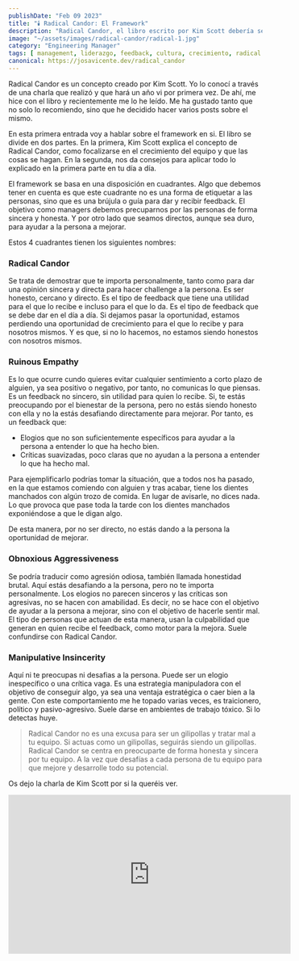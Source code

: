 ```yaml
---
publishDate: "Feb 09 2023"
title: "🕯️ Radical Candor: El Framework"
description: "Radical Candor, el libro escrito por Kim Scott debería ser lectura obligatoria para cualquiera que decida ser manager. En este primer post, explico en que consiste el framework."
image: "~/assets/images/radical-candor/radical-1.jpg"
category: "Engineering Manager"
tags: [ management, liderazgo, feedback, cultura, crecimiento, radical candor, libro ]
canonical: https://josavicente.dev/radical_candor
---
```


Radical Candor es un concepto creado por Kim Scott. Yo lo conocí a través de una charla que realizó y que hará un año vi por primera vez. De ahí, me hice con el libro y recientemente me lo he leído. Me ha gustado tanto que no solo lo recomiendo, sino que he decidido hacer varios posts sobre el mismo.

En esta primera entrada voy a hablar sobre el framework en si. El libro se divide en dos partes. En la primera, Kim Scott explica el concepto de Radical Candor, como focalizarse en el crecimiento del equipo y que las cosas se hagan.  En la segunda, nos da consejos para aplicar todo lo explicado en la primera parte en tu día a día.

El framework se basa en una disposición en cuadrantes. Algo que debemos tener en cuenta es que este cuadrante no es una forma de etiquetar a las personas, sino que es una brújula o guía para dar y recibir feedback. El objetivo como managers debemos precuparnos por las personas de forma sincera y honesta. Y por otro lado que seamos directos, aunque sea duro, para ayudar a la persona a mejorar.

Estos 4 cuadrantes tienen los siguientes nombres:

### Radical Candor
Se trata de demostrar que te importa personalmente, tanto como para dar una opinión sincera y directa para hacer challenge a la persona. Es ser honesto, cercano y directo. Es el tipo de feedback que tiene una utilidad para el que lo recibe e incluso para el que lo da. Es el tipo de feedback que se debe dar en el día a día. Si dejamos pasar la oportunidad, estamos perdiendo una oportunidad de crecimiento para el que lo recibe y para nosotros mismos. Y es que, si no lo hacemos, no estamos siendo honestos con nosotros mismos.

### Ruinous Empathy
Es lo que ocurre cundo quieres evitar cualquier sentimiento a corto plazo de alguien, ya sea positivo o negativo, por tanto, no comunicas lo que piensas. Es un feedback no sincero, sin utilidad para quien lo recibe. Si, te estás preocupando por el bienestar de la persona, pero no estás siendo honesto con ella y no la estás desafiando directamente para mejorar. Por tanto, es un feedback que: 

- Elogios que no son suficientemente específicos para ayudar a la persona a entender lo que ha hecho bien.
- Críticas suavizadas, poco claras que no ayudan a la persona a entender lo que ha hecho mal.

Para ejemplificarlo podrías tomar la situación, que a todos nos ha pasado, en la que estamos comiendo con alguien y tras acabar, tiene los dientes manchados con algún trozo de comida. En lugar de avisarle, no dices nada. Lo que provoca que pase toda la tarde con los dientes manchados exponiéndose a que le digan algo.

De esta manera, por no ser directo, no estás dando a la persona la oportunidad de mejorar.

### Obnoxious Aggressiveness
Se podría traducir como agresión odiosa, también llamada honestidad brutal. Aquí estás desafiando a la persona, pero no te importa personalmente. Los elogios no parecen sinceros y las críticas son agresivas, no se hacen con amabilidad. Es decir, no se hace con el objetivo de ayudar a la persona a mejorar, sino con el objetivo de hacerle sentir mal. El tipo de personas que actuan de esta manera, usan la culpabilidad que generan en quien recibe el feedback, como motor para la mejora. Suele confundirse con Radical Candor. 

### Manipulative Insincerity
Aquí ni te preocupas ni desafias a la persona. Puede ser un elogio inespecífico o una crítica vaga. Es una estrategia manipuladora con el objetivo de conseguir algo, ya sea una ventaja estratégica o caer bien a la gente. Con este comportamiento me he topado varias veces, es traicionero, político y pasivo-agresivo. Suele darse en ambientes de trabajo tóxico. Si lo detectas huye.

> Radical Candor no es una excusa para ser un gilipollas y tratar mal a tu equipo. Si actuas como un gilipollas, seguirás siendo un gilipollas. Radical Candor se centra en preocuparte de forma honesta y sincera por tu equipo. A la vez que desafías a cada persona de tu equipo para que mejore y desarrolle todo su potencial.


Os dejo la charla de Kim Scott por si la queréis ver.

<iframe width="560" height="315" src="https://www.youtube.com/embed/yj9GLeNCgm4" title="YouTube video player" frameborder="0" allow="accelerometer; autoplay; clipboard-write; encrypted-media; gyroscope; picture-in-picture; web-share" allowfullscreen></iframe>